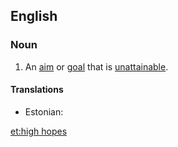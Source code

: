 ==English==

===Noun===
{{head|en|noun|head=[[high]] [[hopes]]}}

# An [[aim]] or [[goal]] that is [[unattainable]].

====Translations====
{{trans-top|an unattainable goal}}
* Estonian: {{t|et|suured lootused}}
{{trans-mid}}
{{trans-bottom}}

[[et:high hopes]]